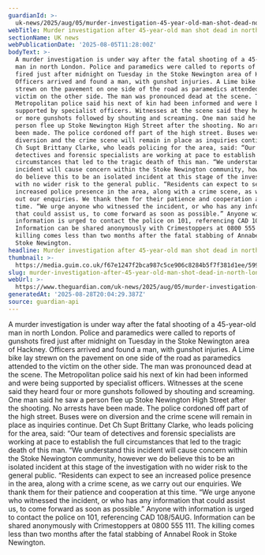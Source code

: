 ```yaml
---
guardianId: >-
  uk-news/2025/aug/05/murder-investigation-45-year-old-man-shot-dead-north-london-stoke-newington
webTitle: Murder investigation after 45-year-old man shot dead in north London
sectionName: UK news
webPublicationDate: '2025-08-05T11:28:00Z'
bodyText: >-
  A murder investigation is under way after the fatal shooting of a 45-year-old
  man in north London. Police and paramedics were called to reports of gunshots
  fired just after midnight on Tuesday in the Stoke Newington area of Hackney.
  Officers arrived and found a man, with gunshot injuries. A Lime bike lay
  strewn on the pavement on one side of the road as paramedics attended to the
  victim on the other side. The man was pronounced dead at the scene. The
  Metropolitan police said his next of kin had been informed and were being
  supported by specialist officers. Witnesses at the scene said they heard four
  or more gunshots followed by shouting and screaming. One man said he saw a
  person flee up Stoke Newington High Street after the shooting. No arrests have
  been made. The police cordoned off part of the high street. Buses were on
  diversion and the crime scene will remain in place as inquiries continue. Det
  Ch Supt Brittany Clarke, who leads policing for the area, said: “Our team of
  detectives and forensic specialists are working at pace to establish the full
  circumstances that led to the tragic death of this man. “We understand this
  incident will cause concern within the Stoke Newington community, however we
  do believe this to be an isolated incident at this stage of the investigation
  with no wider risk to the general public. “Residents can expect to see an
  increased police presence in the area, along with a crime scene, as we carry
  out our enquiries. We thank them for their patience and cooperation at this
  time. “We urge anyone who witnessed the incident, or who has any information
  that could assist us, to come forward as soon as possible.” Anyone with
  information is urged to contact the police on 101, referencing CAD 108/5AUG.
  Information can be shared anonymously with Crimestoppers at 0800 555 111. The
  killing comes less than two months after the fatal stabbing of Annabel Rook in
  Stoke Newington.
headline: Murder investigation after 45-year-old man shot dead in north London
thumbnail: >-
  https://media.guim.co.uk/f67e1247f2bca987c5ce906c8284b5f7f381d1ee/599_0_2833_2268/500.jpg
slug: murder-investigation-after-45-year-old-man-shot-dead-in-north-london
webUrl: >-
  https://www.theguardian.com/uk-news/2025/aug/05/murder-investigation-45-year-old-man-shot-dead-north-london-stoke-newington
generatedAt: '2025-08-28T20:04:29.387Z'
source: guardian-api
---
```

A murder investigation is under way after the fatal shooting of a 45-year-old man in north London. Police and paramedics were called to reports of gunshots fired just after midnight on Tuesday in the Stoke Newington area of Hackney. Officers arrived and found a man, with gunshot injuries. A Lime bike lay strewn on the pavement on one side of the road as paramedics attended to the victim on the other side. The man was pronounced dead at the scene. The Metropolitan police said his next of kin had been informed and were being supported by specialist officers. Witnesses at the scene said they heard four or more gunshots followed by shouting and screaming. One man said he saw a person flee up Stoke Newington High Street after the shooting. No arrests have been made. The police cordoned off part of the high street. Buses were on diversion and the crime scene will remain in place as inquiries continue. Det Ch Supt Brittany Clarke, who leads policing for the area, said: “Our team of detectives and forensic specialists are working at pace to establish the full circumstances that led to the tragic death of this man. “We understand this incident will cause concern within the Stoke Newington community, however we do believe this to be an isolated incident at this stage of the investigation with no wider risk to the general public. “Residents can expect to see an increased police presence in the area, along with a crime scene, as we carry out our enquiries. We thank them for their patience and cooperation at this time. “We urge anyone who witnessed the incident, or who has any information that could assist us, to come forward as soon as possible.” Anyone with information is urged to contact the police on 101, referencing CAD 108/5AUG. Information can be shared anonymously with Crimestoppers at 0800 555 111. The killing comes less than two months after the fatal stabbing of Annabel Rook in Stoke Newington.
